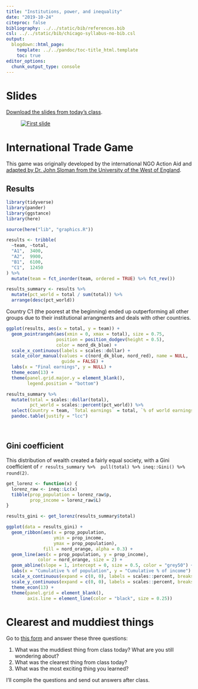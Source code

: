 ```yaml
---
title: "Institutions, power, and inequality"
date: "2019-10-24"
citeproc: false
bibliography: ../../static/bib/references.bib
csl: ../../static/bib/chicago-syllabus-no-bib.csl
output:
  blogdown::html_page:
    template: ../../pandoc/toc-title_html.template
    toc: true
editor_options: 
  chunk_output_type: console
---
```


# Slides

[Download the slides from today's class](/slides/PMAP-8141_2019-10-24.pdf).

<figure>
[![First slide](/images/slides/slides_2019-10-24.png)](/slides/PMAP-8141_2019-10-24.pdf)
</figure>



# International Trade Game

This game was originally developed by the international NGO Action Aid and [adapted by Dr. John Sloman from the University of the West of England](https://www.economicsnetwork.ac.uk/showcase/sloman_game).

## Results

```r
library(tidyverse)
library(pander)
library(ggstance)
library(here)

source(here("lib", "graphics.R"))

results <- tribble(
  ~team, ~total,
  "A1",  3400,
  "A2",  9900,
  "B1",  6100,
  "C1",  12450
) %>%
  mutate(team = fct_inorder(team, ordered = TRUE) %>% fct_rev())

results_summary <- results %>%
  mutate(pct_world = total / sum(total)) %>%
  arrange(desc(pct_world))
```

Country C1 (the poorest at the beginning) ended up outperforming all other groups due to their institutional arrangments and deals with other countries.

```r
ggplot(results, aes(x = total, y = team)) +
  geom_pointrangeh(aes(xmin = 0, xmax = total), size = 0.75,
                   position = position_dodgev(height = 0.5),
                   color = nord_dk_blue) +
  scale_x_continuous(labels = scales::dollar) +
  scale_color_manual(values = c(nord_dk_blue, nord_red), name = NULL,
                     guide = FALSE) +
  labs(x = "Final earnings", y = NULL) +
  theme_econ(13) +
  theme(panel.grid.major.y = element_blank(),
        legend.position = "bottom")
```

```r
results_summary %>%
  mutate(total = scales::dollar(total),
         pct_world = scales::percent(pct_world)) %>% 
  select(Country = team, `Total earnings` = total, `% of world earnings` = pct_world) %>% 
  pandoc.table(justify = "lcc")
```

\

## Gini coefficient

This distribution of wealth created a fairly equal society, with a Gini coefficient of `r results_summary %>%  pull(total) %>% ineq::Gini() %>% round(2)`.

```r
get_lorenz <- function(x) {
  lorenz_raw <- ineq::Lc(x)
  tibble(prop_population = lorenz_raw$p,
         prop_income = lorenz_raw$L)
}

results_gini <- get_lorenz(results_summary$total)

ggplot(data = results_gini) +
  geom_ribbon(aes(x = prop_population,
                  ymin = prop_income,
                  ymax = prop_population), 
              fill = nord_orange, alpha = 0.3) +
  geom_line(aes(x = prop_population, y = prop_income), 
            color = nord_orange, size = 2) +
  geom_abline(slope = 1, intercept = 0, size = 0.5, color = "grey50") +
  labs(x = "Cumulative % of population", y = "Cumulative % of income") +
  scale_x_continuous(expand = c(0, 0), labels = scales::percent, breaks = seq(0, 1, 0.2)) +
  scale_y_continuous(expand = c(0, 0), labels = scales::percent, breaks = seq(0, 1, 0.2)) +
  theme_econ(13) +
  theme(panel.grid = element_blank(),
        axis.line = element_line(color = "black", size = 0.25))
```


# Clearest and muddiest things

Go to [this form](https://forms.gle/rwiMXtySjxgnqRDD9) and answer these three questions:

1. What was the muddiest thing from class today? What are you still wondering about?
2. What was the clearest thing from class today? 
3. What was the most exciting thing you learned?

I'll compile the questions and send out answers after class.
